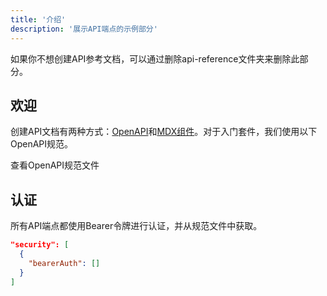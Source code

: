 ```yaml
---
title: '介绍'
description: '展示API端点的示例部分'
---
```


<Note>
  如果你不想创建API参考文档，可以通过删除api-reference文件夹来删除此部分。
</Note>

## 欢迎

创建API文档有两种方式：[OpenAPI](https://mintlify.com/docs/api-playground/openapi/setup)和[MDX组件](https://mintlify.com/docs/api-playground/mdx/configuration)。对于入门套件，我们使用以下OpenAPI规范。

<Card title="Plant Store Endpoints" icon="leaf" href="https://github.com/mintlify/starter/blob/main/api-reference/openapi.json">
  查看OpenAPI规范文件
</Card>

## 认证

所有API端点都使用Bearer令牌进行认证，并从规范文件中获取。

```json
"security": [
  {
    "bearerAuth": []
  }
]
```
